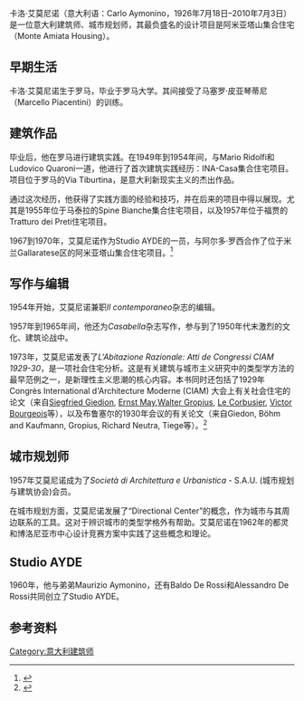 {{orphan|time=2016-04-11T09:11:58+00:00}}
卡洛·艾莫尼诺（意大利语：Carlo Aymonino，1926年7月18日–2010年7月3日）是一位意大利建筑师、城市规划师，其最负盛名的设计项目是阿米亚塔山集合住宅（Monte Amiata Housing）。

== 早期生活 ==
卡洛·艾莫尼诺生于罗马，毕业于罗马大学。其间接受了马塞罗·皮亚琴蒂尼（Marcello Piacentini）的训练。

== 建筑作品 ==
毕业后，他在罗马进行建筑实践。在1949年到1954年间，与Mario Ridolfi和Ludovico Quaroni一道，他进行了首次建筑实践经历：INA-Casa集合住宅项目。项目位于罗马的Via Tiburtina，是意大利新现实主义的杰出作品。

通过这次经历，他获得了实践方面的经验和技巧，并在后来的项目中得以展现。尤其是1955年位于马泰拉的Spine Bianche集合住宅项目，以及1957年位于福贾的Tratturo dei Preti住宅项目。

1967到1970年，艾莫尼诺作为Studio AYDE的一员，与阿尔多·罗西合作了位于米兰Gallaratese区的阿米亚塔山集合住宅项目。<ref>{{Cite book|title=Emerging Concepts in Urban Space Design|last=Broadbent|first=Geoffrey|publisher=Van Nostrand Reinhold, London.|year=1990|isbn=|location=|pages=175}}</ref>

== 写作与编辑 ==
1954年开始，艾莫尼诺兼职''Il contemporaneo''杂志的编辑。

1957年到1965年间，他还为''Casabella''杂志写作，参与到了1950年代末激烈的文化、建筑论战中。

1973年，艾莫尼诺发表了''L'Abitazione Razionale: Atti de Congressi CIAM 1929-30''，是一项社会住宅分析。这是有关建筑与城市主义研究中的类型学方法的最早范例之一，是新理性主义思潮的核心内容。本书同时还包括了1929年Congrès International d'Architecture Moderne (CIAM) 大会上有关社会住宅的论文（来自[[Siegfried_Giedion|Siegfried Giedion]], [[Ernst_May|Ernst May]],[[Walter_Gropius|Walter Gropius]], [[Le_Corbusier|Le Corbusier]], [[Victor_Bourgeois|Victor Bourgeois]]等），以及布鲁塞尔的1930年会议的有关论文（来自Giedon, Böhm and Kaufmann, Gropius, Richard Neutra, Tiege等）。<ref>{{Cite book|title=Emerging Concepts in Urban Space Design|last=Broadbent|first=Geoffrey|publisher=Van Nostrand Reinhold, London|year=1990|isbn=|location=|pages=172-175}}</ref>

== 城市规划师 ==
1957年艾莫尼诺成为了''Società di Architettura e Urbanistica'' - S.A.U. (城市规划与建筑协会)会员。

在城市规划方面，艾莫尼诺发展了“Directional Center”的概念，作为城市与其周边联系的工具。这对于辨识城市的类型学格外有帮助。艾莫尼诺在1962年的都灵和博洛尼亚市中心设计竞赛方案中实践了这些概念和理论。

== Studio AYDE ==
1960年，他与弟弟Maurizio Aymonino，还有Baldo De Rossi和Alessandro De Rossi共同创立了Studio AYDE。

== 参考资料 ==

[[Category:意大利建筑师|Category:意大利建筑师]]